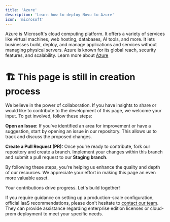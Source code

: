 ```yaml
---
title: 'Azure'
description: 'Learn how to deploy Novu to Azure'
icon: 'microsoft'
---
```

Azure is Microsoft's cloud computing platform. 
It offers a variety of services like virtual machines, web hosting, databases, AI tools, and more. 
It lets businesses build, deploy, and manage applications and services without managing physical servers. 
Azure is known for its global reach, security features, and scalability.
Learn more about [Azure](https://learn.microsoft.com/en-us/azure/)

# 🏗️ This page is still in creation process

We believe in the power of collaboration. If you have insights to share or would like to contribute to the development of this page, we welcome your input. To get involved, follow these steps:

**Open an Issue:** If you've identified an area for improvement or have a suggestion, start by opening an issue in our repository. This allows us to track and discuss the proposed changes.

**Create a Pull Request (PR):** Once you're ready to contribute, fork our repository and create a branch. Implement your changes within this branch and submit a pull request to our **Staging branch**.

By following these steps, you're helping us enhance the quality and depth of our resources. We appreciate your effort in making this page an even more valuable asset.

Your contributions drive progress. Let's build together!


<Note>If you require guidance on setting up a production-scale configuration, official IaaS recommendations, please don't hesitate to [contact our team](https://notify.novu.co/meetings/novuhq/notifications-45min?utm_campaign=novuDocs&utm_content=deploy-to-Azure-docs). 
They can provide assistance regarding enterprise edition licenses or cloud-prem deployment to meet your specific needs.</Note>
